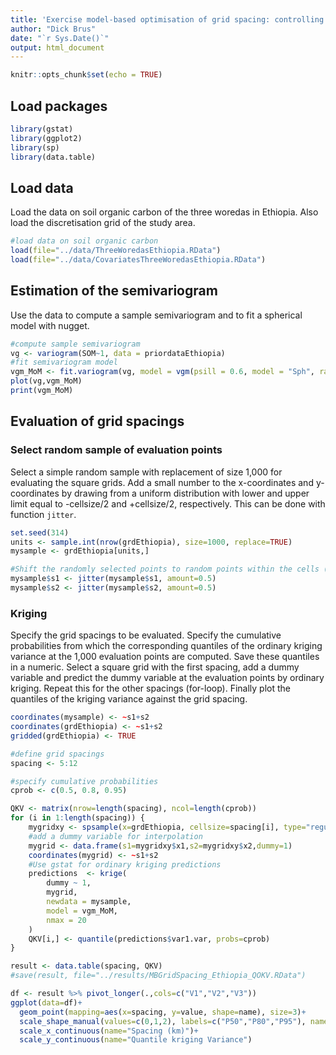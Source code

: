 ```yaml
---
title: 'Exercise model-based optimisation of grid spacing: controlling a quantile of the ordinary kriging variance'
author: "Dick Brus"
date: "`r Sys.Date()`"
output: html_document
---
```


```r
knitr::opts_chunk$set(echo = TRUE)
```

## Load packages

```r
library(gstat)
library(ggplot2)
library(sp)
library(data.table)
```

## Load data

Load the data on soil organic carbon of the three woredas in Ethiopia. Also load the discretisation grid of the study area.

```r
#load data on soil organic carbon
load(file="../data/ThreeWoredasEthiopia.RData")
load(file="../data/CovariatesThreeWoredasEthiopia.RData")
```

## Estimation of the semivariogram

Use the data to compute a sample semivariogram and to fit a spherical model with nugget.

```r
#compute sample semivariogram
vg <- variogram(SOM~1, data = priordataEthiopia)
#fit semivariogram model
vgm_MoM <- fit.variogram(vg, model = vgm(psill = 0.6, model = "Sph", range = 40, nugget = 0.6))
plot(vg,vgm_MoM)
print(vgm_MoM)
```

## Evaluation of grid spacings

### Select random sample of evaluation points

Select a simple random sample with replacement of size 1,000 for evaluating the square grids. Add a small number to the x-coordinates and y-coordinates by drawing from a uniform distribution with lower and upper limit equal to -cellsize/2 and +cellsize/2, respectively. This can be done with function `jitter`.

```r
set.seed(314)
units <- sample.int(nrow(grdEthiopia), size=1000, replace=TRUE)
mysample <- grdEthiopia[units,]

#Shift the randomly selected points to random points within the cells (cellsize is 1 km x 1 km)
mysample$s1 <- jitter(mysample$s1, amount=0.5)
mysample$s2 <- jitter(mysample$s2, amount=0.5)
```

### Kriging

Specify the grid spacings to be evaluated. Specify the cumulative probabilities from which the corresponding quantiles of the ordinary kriging variance at the 1,000 evaluation points are computed. Save these quantiles in a numeric. Select a square grid with the first spacing, add a dummy variable and predict the dummy variable at the evaluation points by ordinary kriging.  Repeat this for the other spacings (for-loop). Finally plot the quantiles of the kriging variance against the grid spacing.

```r
coordinates(mysample) <- ~s1+s2
coordinates(grdEthiopia) <- ~s1+s2
gridded(grdEthiopia) <- TRUE

#define grid spacings
spacing <- 5:12

#specify cumulative probabilities
cprob <- c(0.5, 0.8, 0.95)

QKV <- matrix(nrow=length(spacing), ncol=length(cprob))
for (i in 1:length(spacing)) {
    mygridxy <- spsample(x=grdEthiopia, cellsize=spacing[i], type="regular", offset=c(0.5,0.5))
    #add a dummy variable for interpolation
    mygrid <- data.frame(s1=mygridxy$x1,s2=mygridxy$x2,dummy=1)
    coordinates(mygrid) <- ~s1+s2
    #Use gstat for ordinary kriging predictions
    predictions  <- krige(
        dummy ~ 1,
        mygrid,
        newdata = mysample,
        model = vgm_MoM,
        nmax = 20
    )
    QKV[i,] <- quantile(predictions$var1.var, probs=cprob)
}

result <- data.table(spacing, QKV)
#save(result, file="../results/MBGridSpacing_Ethiopia_QOKV.RData")

df <- result %>% pivot_longer(.,cols=c("V1","V2","V3"))
ggplot(data=df)+
  geom_point(mapping=aes(x=spacing, y=value, shape=name), size=3)+
  scale_shape_manual(values=c(0,1,2), labels=c("P50","P80","P95"), name="Criterion") +
  scale_x_continuous(name="Spacing (km)")+
  scale_y_continuous(name="Quantile kriging Variance")
```

